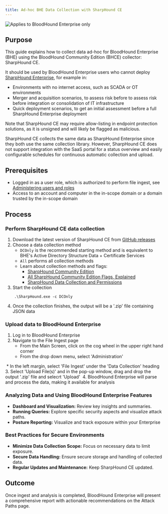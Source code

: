 ```yaml
---
title: Ad-hoc BHE Data Collection with SharpHound CE
---
```


<img noZoom src="/assets/enterprise-edition-pill-tag.svg" alt="Applies to BloodHound Enterprise only"/>

## Purpose

This guide explains how to collect data ad-hoc for BloodHound Enterprise (BHE) using the BloodHound Community Edition (BHCE) collector: SharpHound CE.

It should be used by BloodHound Enterprise users who cannot deploy [SharpHound Enterprise](/install-data-collector/install-sharphound/system-requirements), for example in:

* Environments with no internet access, such as SCADA or OT environments
* Merger and acquisition scenarios, to assess risk before to assess risk before integration or consolidation of IT infrastructure
* Quick deployment scenarios, to get an initial assessment before a full SharpHound Enterprise deployment

Note that SharpHound CE may require allow-listing in endpoint protection solutions, as it is unsigned and will likely be flagged as malicious.

SharpHound CE collects the same data as SharpHound Enterprise since they both use the same collection library. However, SharpHound CE does not support integration with the SaaS portal for a status overview and easily configurable schedules for continuous automatic collection and upload.

## Prerequisites

* Logged in as a user role, which is authorized to perform file ingest, see [Administering users and roles](/manage-bloodhound/auth/users-and-roles)
* Access to an account and computer in the in-scope domain or a domain trusted by the in-scope domain

## Process

### Perform SharpHound CE data collection

1.  Download the latest version of SharpHound CE from [GitHub releases](https://github.com/BloodHoundAD/SharpHound/releases)
2.  Choose a data collection method
    * `DCOnly` is the recommended starting method and is equivalent to BHE's Active Directory Structure Data + Certificate Services
    * `All` performs all collection methods
    * Learn about collection methods and flags:
        * [SharpHound Community Edition](/collect-data/ce-collection/sharphound)
        * [All SharpHound Community Edition Flags, Explained](/collect-data/ce-collection/sharphound-flags)
        * [SharpHound Data Collection and Permissions](/collect-data/permissions)
3.  Start the collection
```
    .\SharpHound.exe -c DCOnly
```
4.  Once the collection finishes, the output will be a '.zip' file containing JSON data

### Upload data to BloodHound Enterprise

1.  Log in to BloodHound Enterprise
2.  Navigate to the File Ingest page
    * From the Main Screen, click on the cog wheel in the upper right hand corner
    * From the drop down menu, select 'Administration'
<Frame>
  <img src="/assets/image-60.png" alt=""/>
</Frame>
    * In the left margin, select 'File Ingest' under the 'Data Collection' heading
<Frame>
  <img src="/assets/image-61.png" alt=""/>
</Frame>
3.  Select 'Upload File(s)' and in the pop-up window, drag and drop the output '.zip' file and selecrt 'Upload'
<Frame>
  <img src="/assets/image-62.png" alt=""/>
</Frame>
4.  BloodHound Enterprise will parse and process the data, making it available for analysis

### Analyzing Data and Using BloodHound Enterprise Features

* **Dashboard and Visualization:** Review key insights and summaries.
* **Running Queries:** Explore specific security aspects and visualize attack paths.
* **Posture Reporting:** Visualize and track exposure within your Enterprise

### Best Practices for Secure Environments

* **Minimize Data Collection Scope:** Focus on necessary data to limit exposure.
* **Secure Data Handling:** Ensure secure storage and handling of collected data.
* **Regular Updates and Maintenance:** Keep SharpHound CE updated.

## Outcome

Once ingest and analysis is completed, BloodHound Enterprise will present a comprehensive report with actionable recommendations on the Attack Paths page.

